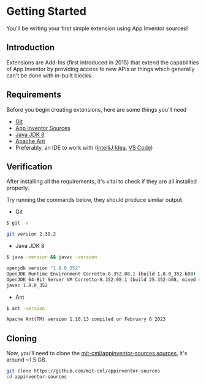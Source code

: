 # Getting Started

You'll be writing your first simple extension using App Inventor sources!

## Introduction

Extensions are Add-Ins (first introduced in 2015) that extend the capabilities of App Inventor by providing access to new APIs or things which generally can't be done with in-built blocks.

## Requirements

Before you begin creating extensions, here are some things you'll need

- [Git](https://git-scm.com/)
- [App Inventor Sources](https://github.com/mit-cml/appinventor-sources)
- [Java JDK 8](https://www.openlogic.com/openjdk-downloads)
- [Apache Ant](https://ant.apache.org/)
- Preferably, an IDE to work with ([IntelliJ Idea](https://www.jetbrains.com/idea/), [VS Code](https://code.visualstudio.com/))

## Verification

After installing all the requirements, it's vital to check if they are all installed properly.

Try running the commands below, they should produce similar output

- Git

```bash
$ git -v

git version 2.39.2
```

- Java JDK 8

```bash
$ java -version && javac -version

openjdk version "1.8.0_352"
OpenJDK Runtime Environment Corretto-8.352.08.1 (build 1.8.0_352-b08)
OpenJDK 64-Bit Server VM Corretto-8.352.08.1 (build 25.352-b08, mixed mode)
javac 1.8.0_352
```

- Ant

```bash
$ ant -version

Apache Ant(TM) version 1.10.13 compiled on February 6 2023
```

## Cloning

Now, you'll need to clone the [mit-cml/appinventor-sources sources](https://github.com/mit-cml/appinventor-sources),
it's around ~1.5 GB.

```bash
git clone https://github.com/mit-cml/appinventor-sources
cd appinventor-sources
```